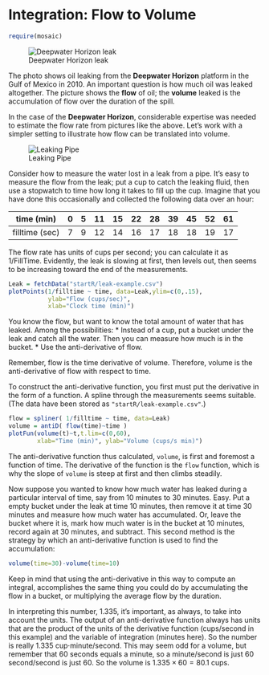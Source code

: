 Integration: Flow to Volume
=======================

```r
require(mosaic)
```

![Deepwater Horizon leak](http://gcaptain.com/wp-content/uploads/2011/09/dwh_img01_171715_172293.jpg)

The photo shows oil leaking from the **Deepwater Horizon** platform in the Gulf of Mexico in 2010.  An important question is how much oil was leaked altogether.  The picture shows the **flow** of oil; the **volume** leaked is the accumulation of flow over the duration of the spill.

In the case of the **Deepwater Horizon**, considerable expertise was needed to estimate the flow rate from pictures like the above.  Let's work with a simpler setting to illustrate how flow can be translated into volume.


![Leaking Pipe](http://www.pipefuze.com/wp-content/uploads/leaking_pipe.jpg)

Consider how to measure the water lost in a leak from a pipe.  It's easy to measure the flow from the leak; put a cup to catch the leaking fluid, then use a stopwatch to time how long it takes to fill up the cup.  Imagine that you have done this occasionally and collected the following data over an hour:



time (min) | 0 | 5 | 11 | 15 | 22 | 28 | 39 | 45 | 52 | 61 
-----------|---|---|----|----|----|----|----|----|----|----
filltime (sec)| 7 | 9 | 12 | 14 | 16 | 17 | 18 | 18 | 19 | 17  
 

The flow rate has units of cups per second; you can calculate it as 1/FillTime.  Evidently, the leak is slowing at first, then levels out, then seems to be increasing toward the end of the measurements.

```r
Leak = fetchData("startR/leak-example.csv")
plotPoints(1/filltime ~ time, data=Leak,ylim=c(0,.15),
           ylab="Flow (cups/sec)",
           xlab="Clock time (min)")
```

You know the flow, but want to know the total amount of water that has leaked.  Among the possibilities:
* Instead of a cup, put a bucket under the leak and catch all the  water.  Then you can measure how much is in the bucket.
* Use the anti-derivative of flow.

Remember, flow is the time derivative of volume.  Therefore, volume is the anti-derivative of flow with respect to time.

To construct the anti-derivative function, you first must put the derivative in the form of a function.  A spline through the measurements seems suitable.  (The data have been stored as `"startR/leak-example.csv"`.)

```r
flow = spliner( 1/filltime ~ time, data=Leak)
volume = antiD( flow(time)~time )
plotFun(volume(t)~t,t.lim=c(0,60),
        xlab="Time (min)", ylab="Volume (cups/s min)")
```

The anti-derivative function thus calculated, `volume`, is first and foremost a function of time.  The derivative of the function is the `flow` function, which is why the slope of `volume` is steep at first and then climbs steadily.

Now suppose you wanted to know how much  water has leaked during a particular interval of time, say from 10 minutes to 30 minutes.  Easy.  Put a empty bucket under the leak at time 10 minutes, then remove it at time 30 minutes and measure how much water has accumulated.  Or, leave the bucket where it is, mark how much water is in the bucket at 10 minutes, record again at 30 minutes, and subtract.  This second method is the strategy by which an anti-derivative function is used to find the accumulation:

```r
volume(time=30)-volume(time=10)
```

Keep in mind that using the anti-derivative in this way to compute an integral, accomplishes the same thing you could do by accumulating the flow in a bucket, or multiplying the average flow by the duration.

In interpreting this number, 1.335, it's important, as always, to take into account the units.  The output of an anti-derivative function always has units that are the product of the units of the derivative function (cups/second in this example) and the variable of integration (minutes here).  So the number is really 1.335 cup$\cdot$minute/second.  This may seem odd for a volume, but remember that 60 seconds equals a minute, so a minute/second is just 60 second/second is just 60.  So the volume is $1.335 \times 60 = 80.1$ cups.